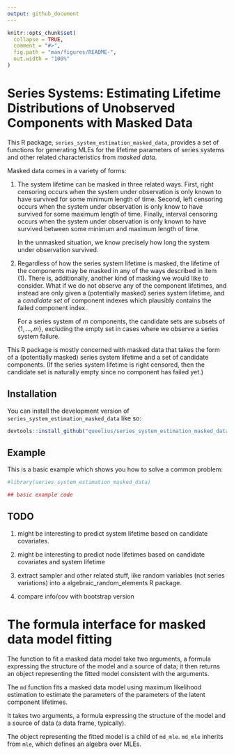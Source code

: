 ```yaml
---
output: github_document
---
```


<!-- README.md is generated from README.Rmd. Please edit that file -->

```r
knitr::opts_chunk$set(
  collapse = TRUE,
  comment = "#>",
  fig.path = "man/figures/README-",
  out.width = "100%"
)
```

# Series Systems: Estimating Lifetime Distributions of Unobserved Components with Masked Data

This R package, `series_system_estimation_masked_data`, provides a set of functions for
generating MLEs for the lifetime parameters of series systems and other related
characteristics from *masked data*.

Masked data comes in a variety of forms:

1. The system lifetime can be masked in three related ways.
   First, right censoring occurs when the system under observation
   is only known to have survived for some minimum length of time.
   Second, left censoring occurs when the system under observation
   is only know to have survived for some maximum length of time.
   Finally, interval censoring occurs when the system under observation
   is only known to have survived between some minimum and maximum
   length of time.

   In the unmasked situation, we know precisely how long the system
   under observation survived.

2. Regardless of how the series system lifetime is masked, the
   lifetime of the components may be masked in any of the ways
   described in item (1). There is, additionally, another kind of
   masking we would like to consider. What if we do not observe
   any of the component lifetimes, and instead are only given
   a (potentially masked) series system lifetime, and a *candidate
   set* of component indexes which plausibly contains the failed
   component index.

   For a series system of $m$ components, the candidate sets are
   subsets of $\{1,\ldots,m\}$, excluding the empty set in cases
   where we observe a series system failure.

This R package is mostly concerned with masked data that takes the
form of a (potentially masked) series system lifetime and a set
of candidate components. (If the series system lifetime is right
censored, then the candidate set is naturally empty since no
component has failed yet.)

<!-- badges: start -->
<!-- badges: end -->


## Installation

You can install the development version of `series_system_estimation_masked_data`
like so:

``` r
devtools::install_github("queelius/series_system_estimation_masked_data")
```

## Example

This is a basic example which shows you how to solve a common problem:

```r
#library(series_system_estimation_masked_data)

## basic example code
```


## TODO

1. might be interesting to predict system lifetime based on candidate covariates.

2. might be interesting to predict node lifetimes based on candidate covariates and system lifetime

3. extract sampler and other related stuff, like random variables (not series variations)
   into a algebraic_random_elements R package.

4. compare info/cov with bootstrap version


# The formula interface for masked data model fitting

The function to fit a masked data model take two arguments,
a formula expressing the structure of the model and a source of data;
it then returns an object representing the fitted model consistent
with the arguments.

The `md` function fits a masked data model using maximum likelihood
estimation to estimate the parameters of the parameters of the latent
component lifetimes.

It takes two arguments, a formula expressing the structure of the model
and a source of data (a data frame, typically).

The object representing the fitted model is a child of `md_mle`.
`md_mle` inherits from `mle`, which defines an algebra over MLEs.
